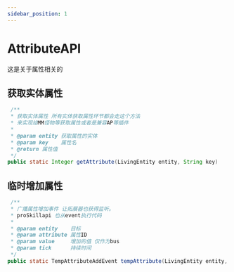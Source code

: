 ```yaml
---
sidebar_position: 1
---
```


# AttributeAPI

这是关于属性相关的

## 获取实体属性

```java title="com.sucy.skill.api.attribute.AttributeAPI"
 /**
 * 获取实体属性 所有实体获取属性环节都会走这个方法
 * 来实现给MM怪物等获取属性或者是兼容AP等插件
 *
 * @param entity 获取属性的实体
 * @param key    属性名
 * @return 属性值
 */
public static Integer getAttribute(LivingEntity entity, String key)
```

## 临时增加属性

```java title="com.sucy.skill.api.attribute.AttributeAPI"
 /**
 * 广播属性增加事件 让拓展器也获得监听。
 * proSkillapi 也从event执行代码
 *
 * @param entity    目标
 * @param attribute 属性ID
 * @param value     增加的值 仅作为bus
 * @param tick      持续时间
 */
public static TempAttributeAddEvent tempAttribute(LivingEntity entity, String attribute, double value, long tick)
```
